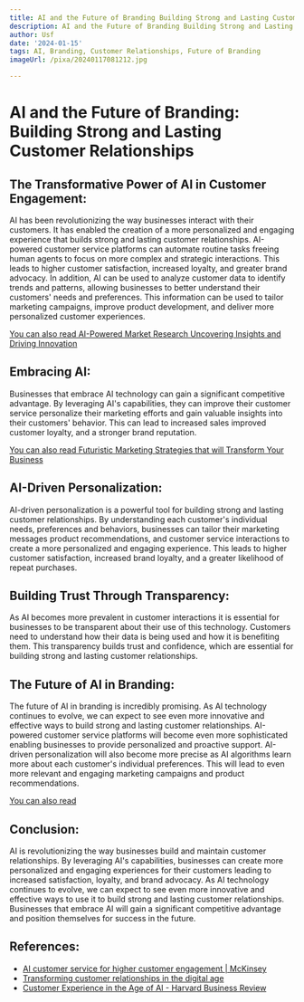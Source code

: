 ```yaml
---
title: AI and the Future of Branding Building Strong and Lasting Customer Relationships
description: AI and the Future of Branding Building Strong and Lasting Customer Relationships
author: Usf
date: '2024-01-15'
tags: AI, Branding, Customer Relationships, Future of Branding
imageUrl: /pixa/20240117081212.jpg

---
```

# AI and the Future of Branding:  Building Strong and Lasting Customer Relationships

## The Transformative Power of AI in Customer Engagement:
AI has  been revolutionizing the way businesses interact with their customers. It has  enabled the creation of a more personalized and engaging experience that builds strong and lasting customer relationships. AI-powered customer service platforms can automate routine tasks freeing human agents to focus on more complex and strategic interactions. This leads to higher customer satisfaction, increased loyalty, and greater brand advocacy. In addition, AI can be  used to analyze customer data  to identify trends and patterns, allowing businesses to better understand their customers' needs and preferences. This information  can be used to tailor  marketing  campaigns, improve product  development, and deliver more personalized customer experiences.

[You can also read AI-Powered Market  Research Uncovering Insights and Driving Innovation](AI-Powered%20Market%20Research%20Uncovering%20Insights%20and%20Driving%20Innovation)


## Embracing AI:
Businesses that embrace AI technology can gain a significant competitive advantage. By leveraging AI's capabilities, they can improve their customer service personalize their marketing efforts and gain valuable insights into their customers' behavior. This can lead  to increased sales improved customer loyalty, and a  stronger brand reputation.

[You can also read Futuristic  Marketing Strategies that will  Transform Your  Business](Futuristic%20Marketing%20Strategies%20that%20will%20Transform%20Your%20Business)


## AI-Driven  Personalization:
AI-driven personalization is a powerful tool for  building strong and  lasting customer relationships. By understanding  each  customer's individual needs, preferences and behaviors, businesses can tailor their marketing messages product recommendations, and customer service interactions to create a more personalized and engaging experience. This leads to higher customer  satisfaction, increased brand loyalty,  and a greater likelihood of repeat purchases.

## Building  Trust Through Transparency:
As  AI becomes more prevalent  in customer interactions it is essential for businesses to be transparent  about their use of  this technology. Customers  need to understand how their data is being used and how  it  is benefiting  them.  This transparency  builds trust and confidence, which are essential for building strong and lasting customer relationships.

## The  Future of AI in Branding:
The future of AI in branding is incredibly promising. As AI technology continues to evolve, we can expect to see even more innovative and effective ways to build strong and lasting customer relationships. AI-powered customer service platforms will become even more sophisticated enabling  businesses to provide personalized and proactive support. AI-driven personalization will also become more precise as AI algorithms learn more about each  customer's individual preferences. This will lead to  even more relevant and engaging marketing campaigns and product  recommendations.

[You can also read ]()


## Conclusion:
AI  is revolutionizing the way businesses build and maintain customer relationships. By leveraging AI's capabilities, businesses can  create  more personalized and engaging experiences for their customers leading to increased satisfaction, loyalty, and brand advocacy. As AI technology  continues to evolve, we  can expect to see even more innovative  and effective ways to use it to build strong and lasting customer relationships. Businesses that embrace AI will gain  a significant competitive advantage  and position themselves for  success in the future.

## References:
- [AI customer service for higher customer engagement | McKinsey](https://www.mckinsey.com/capabilities/operations/our-insights/the-next-frontier-of-customer-engagement-ai-enabled-customer-service)
- [Transforming customer relationships in the digital age](https://londoncg.com/en/blog/transforming-customer-relationships-in-the-digital-age)
- [Customer Experience in the Age of AI - Harvard Business Review](https://hbr.org/2022/03/customer-experience-in-the-age-of-ai)
